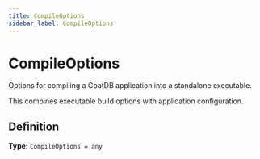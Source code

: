 ```yaml
---
title: CompileOptions
sidebar_label: CompileOptions
---
```


# CompileOptions

Options for compiling a GoatDB application into a standalone executable.

This combines executable build options with application configuration.

## Definition

**Type:** <code>CompileOptions = any</code>

